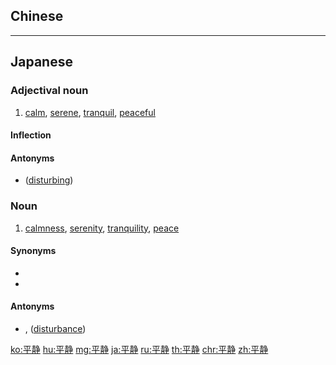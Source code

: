 {{also|平靜}}
==Chinese==
{{zh-see|平靜}}

----

==Japanese==
{{ja-kanjitab|へい|せい|yomi=o}}

===Adjectival noun===
{{ja-adj|decl=な|へいせい|kyu=平靜}}

# [[calm]], [[serene]], [[tranquil]], [[peaceful]]

====Inflection====
{{ja-na|へいせい}}

====Antonyms====
* {{l|ja|物騒}} ([[disturbing]])

===Noun===
{{ja-noun|へいせい|kyu=平靜}}

# [[calmness]], [[serenity]], [[tranquility]], [[peace]]

====Synonyms====
* {{ja-l|平和|へいわ|heiwa}}
* {{ja-l|平安|へいあん|heian}}

====Antonyms====
* {{l|ja|動揺}}, {{l|ja|動乱}} ([[disturbance]])

[[ko:平静]]
[[hu:平静]]
[[mg:平静]]
[[ja:平静]]
[[ru:平静]]
[[th:平静]]
[[chr:平静]]
[[zh:平静]]